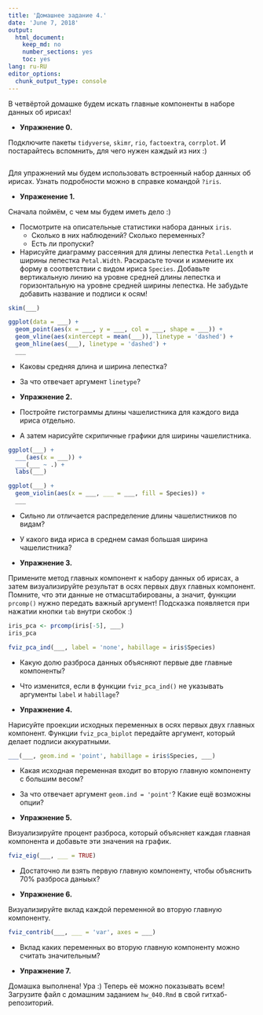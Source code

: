 ```yaml
---
title: 'Домашнее задание 4.'
date: 'June 7, 2018'
output:
  html_document:
    keep_md: no
    number_sections: yes
    toc: yes
lang: ru-RU
editor_options:
  chunk_output_type: console
---
```


В четвёртой домашке будем искать главные компоненты в наборе данных об ирисах! 

* **Упражнение 0.**

Подключите пакеты `tidyverse`, `skimr`, `rio`, `factoextra`, `corrplot`. 
И постарайтесь вспомнить, для чего нужен каждый из них :)

```r

```

Для упражнений мы будем использовать встроенный набор данных об ирисах.
Узнать подробности можно в справке командой `?iris`.

* **Упраженение 1.**

Сначала поймём, с чем мы будем иметь дело :)

- Посмотрите на описательные статистики набора данных `iris`.
    + Сколько в них наблюдений? Сколько переменных?
    + Есть ли пропуски?
- Нарисуйте диаграмму рассеяния для длины лепестка `Petal.Length` и ширины лепестка `Petal.Width`. Раскрасьте точки и измените их форму в соответствии с видом ириса `Species`. Добавьте вертикальную линию на уровне средней длины лепестка и горизонтальную на уровне средней ширины лепестка. Не забудьте добавить название и подписи к осям!

```r
skim(___)

ggplot(data = ___) + 
  geom_point(aes(x = ___, y = ___, col = ___, shape = ___)) +
  geom_vline(aes(xintercept = mean(___)), linetype = 'dashed') +
  geom_hline(aes(___), linetype = 'dashed') +
  ___
```

- Каковы средняя длина и ширина лепестка?

- За что отвечает аргумент `linetype`?

* **Упражнение 2.**

- Постройте гистограммы длины чашелистника для каждого вида ириса отдельно.

- А затем нарисуйте скрипичные графики для ширины чашелистника.

```r
ggplot(___) + 
  ___(aes(x = ___)) + 
  ___(___ ~ .) +
  labs(___)

ggplot(___) + 
  geom_violin(aes(x = ___, ___ = ___, fill = Species)) + 
  ___
```

- Сильно ли отличается распределение длины чашелистников по видам?

- У какого вида ириса в среднем самая большая ширина чашелистника?

* **Упражнение 3.**

Примените метод главных компонент к набору данных об ирисах, а затем визуализируйте результат в осях первых двух главных компонент.
Помните, что эти данные не отмасштабированы, а значит, функции `prcomp()` нужно передать важный аргумент! 
Подсказка появляется при нажатии кнопки `tab` внутри скобок :)

```r
iris_pca <- prcomp(iris[-5], ___)
iris_pca

fviz_pca_ind(___, label = 'none', habillage = iris$Species)
```

- Какую долю разброса данных объясняют первые две главные компоненты?

- Что изменится, если в функции `fviz_pca_ind()` не указывать аргументы `label` и `habillage`?

* **Упражнение 4.**

Нарисуйте проекции исходных переменных в осях первых двух главных компонент. 
Функции `fviz_pca_biplot` передайте аргумент, который делает подписи аккуратными.

```r
___(___, geom.ind = 'point', habillage = iris$Species, ___)
```

- Какая исходная переменная входит во вторую главную компоненту с большим весом?

- За что отвечает аргумент `geom.ind = 'point'`? Какие ещё возможны опции?

* **Упражнение 5.**

Визуализируйте процент разброса, который объясняет каждая главная компонента и добавьте эти значения на график.

```r
fviz_eig(___, ___ = TRUE)
```

- Достаточно ли взять первую главную компоненту, чтобы объяснить 70% разброса даныых?

* **Упражнение 6.**

Визуализируйте вклад каждой переменной во вторую главную компоненту.

```r
fviz_contrib(___, ___ = 'var', axes = ___)
```

- Вклад каких переменных во вторую главную компоненту можно считать значительным? 

* **Упражнение 7. **

Домашка выполнена! 
Ура :) 
Теперь её можно показывать всем!
Загрузите файл с домашним заданием `hw_040.Rmd` в свой гитхаб-репозиторий.
